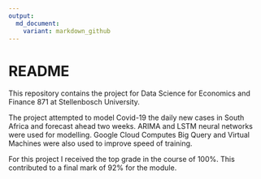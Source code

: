```yaml
---
output:
  md_document:
    variant: markdown_github
---
```


# README

This repository contains the project for Data Science for Economics and Finance 871 at Stellenbosch University.

The project attempted to model Covid-19 the daily new cases in South Africa and forecast ahead two weeks. ARIMA and LSTM neural networks were used for modelling. Google Cloud Computes Big Query and Virtual Machines were also used to improve speed of training.

For this project I received the top grade in the course of 100%. This contributed to a final mark of 92% for the module.



